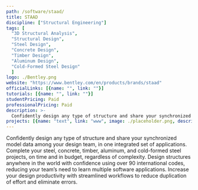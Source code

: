```yaml
---
path: /software/staad/
title: STAAD
discipline: ["Structural Engineering"]
tags: [
  "3D Structural Analysis",
  "Structural Design",
  "Steel Design",
  "Concrete Design",
  "Timber Design",
  "Aluminum Design",
  "Cold-Formed Steel Design"
  ]
logo: ./Bentley.png
website: "https://www.bentley.com/en/products/brands/staad"
officialLinks: [{name: "", link: ""}]
tutorials: [{name: "", link: ""}]
studentPricing: Paid
professionalPricing: Paid
description: >-
  Confidently design any type of structure and share your synchronized model data among your design team, in one integrated set of applications. Complete your steel, concrete, timber, aluminum, and cold-formed steel projects, on time and in budget, regardless of complexity. Design structures anywhere in the world with confidence using over 90 international codes, reducing your team’s need to learn multiple software applications. Increase your design productivity with streamlined workflows to reduce duplication of effort and eliminate errors.
projects: [{name: "text", link: "www", image: ./placeholder.png, description: "blah blah"}]
---
```


Confidently design any type of structure and share your synchronized model data among your design team, in one integrated set of applications. Complete your steel, concrete, timber, aluminum, and cold-formed steel projects, on time and in budget, regardless of complexity. Design structures anywhere in the world with confidence using over 90 international codes, reducing your team’s need to learn multiple software applications. Increase your design productivity with streamlined workflows to reduce duplication of effort and eliminate errors.
